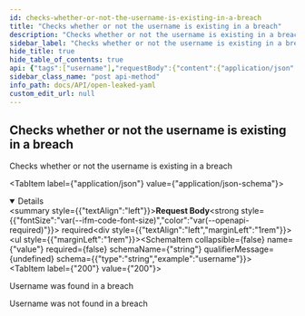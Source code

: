 ```yaml
---
id: checks-whether-or-not-the-username-is-existing-in-a-breach
title: "Checks whether or not the username is existing in a breach"
description: "Checks whether or not the username is existing in a breach"
sidebar_label: "Checks whether or not the username is existing in a breach"
hide_title: true
hide_table_of_contents: true
api: {"tags":["username"],"requestBody":{"content":{"application/json":{"schema":{"allOf":[{"title":"UsernameRequestBody"},{"type":"object","properties":{"value":{"type":"string","example":"username"}},"example":{"value":"username"},"title":"Username"}]}}},"required":true},"responses":{"200":{"description":"Username was found in a breach"},"404":{"description":"Username was not found in a breach"}},"security":[{"basicAuth":[]}],"description":"Checks whether or not the username is existing in a breach","method":"post","path":"/api/Username/exists","servers":[{"url":"https://virtserver.swaggerhub.com/Peetzie/OpenLeaked/1.7.1","description":"SwaggerHub API Auto Mocking"},{"url":"localhost","description":"Local running server"},{"url":"open-leaked.compute.dtu.dk","description":"DTU Compute VPN Required"}],"securitySchemes":{"basicAuth":{"type":"http","scheme":"basic"}},"jsonRequestBodyExample":{"value":"username"},"info":{"title":"Open Leaked YAML","description":"## Introduction\nThis API is documented in **OpenAPI** format. \n\n## OpenAPI Specification\nThis API is documented in **OpenAPI format** and is based on\n[Petstore sample](http://petstore.swagger.io/) provided by [swagger.io](http://swagger.io) team.\n\n## Authentication\nThe application makes uses of build in authentication. Some of the client calls will be restricted. Use the HTTP basic form to authorize. ","contact":{"name":"Open Leaked","url":"https://github.com/Open-Leaked/Monorepo","email":"openleaked@gmail.com"},"license":{"name":"Apache 2.0","url":"http://www.apache.org/licenses/LICENSE-2.0.html"},"version":"1.7.1","x-logo":{"url":"https://raw.githubusercontent.com/Open-Leaked/Monorepo/main/Assets/logo/png/logo-white.png?token=GHSAT0AAAAAACB2FNOUZBLHC6LN6IMED47EZC3SB3Q","altText":"Open-Leaked Logo"}},"postman":{"name":"Checks whether or not the username is existing in a breach","description":{"type":"text/plain"},"url":{"path":["api","Username","exists"],"host":["{{baseUrl}}"],"query":[],"variable":[]},"header":[{"key":"Content-Type","value":"application/json"}],"method":"POST","body":{"mode":"raw","raw":"\"\"","options":{"raw":{"language":"json"}}},"auth":{"type":"basic","basic":[{"type":"any","value":"<Basic Auth Username>","key":"username"},{"type":"any","value":"<Basic Auth Password>","key":"password"}]}}}
sidebar_class_name: "post api-method"
info_path: docs/API/open-leaked-yaml
custom_edit_url: null
---
```



## Checks whether or not the username is existing in a breach



Checks whether or not the username is existing in a breach

<MimeTabs><TabItem label={"application/json"} value={"application/json-schema"}><details style={{}} data-collapsed={false} open={true}><summary style={{"textAlign":"left"}}><strong>Request Body</strong><strong style={{"fontSize":"var(--ifm-code-font-size)","color":"var(--openapi-required)"}}> required</strong></summary><div style={{"textAlign":"left","marginLeft":"1rem"}}></div><ul style={{"marginLeft":"1rem"}}><SchemaItem collapsible={false} name={"value"} required={false} schemaName={"string"} qualifierMessage={undefined} schema={{"type":"string","example":"username"}}></SchemaItem></ul></details></TabItem></MimeTabs><div><ApiTabs><TabItem label={"200"} value={"200"}><div>

Username was found in a breach

</div><div></div></TabItem><TabItem label={"404"} value={"404"}><div>

Username was not found in a breach

</div><div></div></TabItem></ApiTabs></div>
      